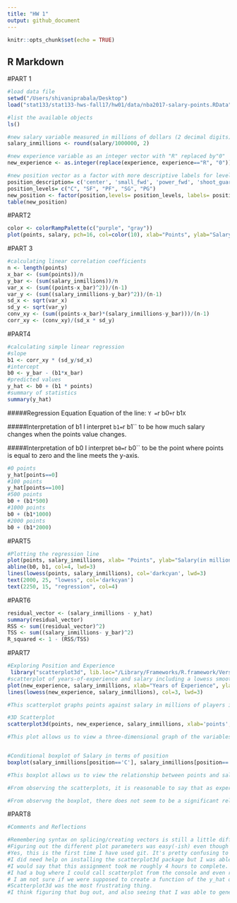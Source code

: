 ```yaml
---
title: "HW 1"
output: github_document
---
```


```r
knitr::opts_chunk$set(echo = TRUE)
```

## R Markdown

#PART 1
```r
#load data file 
setwd("/Users/shivaniprabala/Desktop")
load("stat133/stat133-hws-fall17/hw01/data/nba2017-salary-points.RData")
```

```r
#list the available objects
ls()
```

```r
#new salary variable measured in millions of dollars (2 decimal digits)
salary_inmillions <- round(salary/1000000, 2)
```

```r
#new experience variable as an integer vector with "R" replaced by"0"
new_experience <- as.integer(replace(experience, experience=="R", "0"))
```

```r
#new position vector as a factor with more descriptive labels for levels
position_description= c('center', 'small_fwd', 'power_fwd', 'shoot_guard', 'point_guard')
position_levels= c("C", "SF", "PF", "SG", "PG")
new_position <- factor(position,levels= position_levels, labels= position_description)
table(new_position)
```

#PART2
```r
color <- colorRampPalette(c("purple", "gray"))
plot(points, salary, pch=16, col=color(10), xlab="Points", ylab="Salary(in millions)", main="Scatterplot of Points and Salary", cex=1, type='p')

```

#PART 3
```r
#calculating linear correlation coefficients 
n <- length(points)
x_bar <- (sum(points))/n
y_bar <- (sum(salary_inmillions))/n
var_x <- (sum((points-x_bar)^2))/(n-1)
var_y <- (sum((salary_inmillions-y_bar)^2))/(n-1)
sd_x <- sqrt(var_x)
sd_y <- sqrt(var_y)
conv_xy <- (sum((points-x_bar)*(salary_inmillions-y_bar)))/(n-1)
corr_xy <- (conv_xy)/(sd_x * sd_y)
```

#PART4
```r
#calculating simple linear regression 
#slope 
b1 <- corr_xy * (sd_y/sd_x)
#intercept 
b0 <- y_bar - (b1*x_bar)
#predicted values 
y_hat <- b0 + (b1 * points)
#summary of statistics 
summary(y_hat)
```
#####Regression Equation 
Equation of the line: ` Y = `r b0` + `r b1`X `

#####Interpretation of b1 
I interpret ` b1= `r b1`` to be how much salary changes when the points value changes.

#####Interpretation of b0
I interpret `b0= `r b0`` to be the point where points is equal to zero and the line meets the y-axis. 

```r
#0 points
y_hat[points==0]
#100 points
y_hat[points==100]
#500 points
b0 + (b1*500)
#1000 points 
b0 + (b1*1000)
#2000 points 
b0 + (b1*2000)
```

#PART5
```r
#Plotting the regression line
plot(points, salary_inmillions, xlab= "Points", ylab="Salary(in millions)", main= "Regression and Lowess Lines", col='gray82', pch=16)
abline(b0, b1, col=4, lwd=3)
lines(lowess(points, salary_inmillions), col='darkcyan', lwd=3)
text(2000, 25, "lowess", col='darkcyan')
text(2250, 15, "regression", col=4)
```

#PART6
```r
residual_vector <- (salary_inmillions - y_hat)
summary(residual_vector)
RSS <- sum((residual_vector)^2)
TSS <- sum((salary_inmillions- y_bar)^2)
R_squared <- 1 - (RSS/TSS)
```

#PART7
```r
#Exploring Position and Experience 
 library("scatterplot3d", lib.loc="/Library/Frameworks/R.framework/Versions/3.3/Resources/library")
#scatterplot of years-of-experience and salary including a lowess smooth line
plot(new_experience, salary_inmillions, xlab="Years of Experience", ylab="Salary (in millions)", main= "Scatterplot with Lowess Smooth", pch=16, col='gray78')
lines(lowess(new_experience, salary_inmillions), col=3, lwd=3)

#This scatterplot graphs points against salary in millions of players in the NBA. The lowess line is a local polynomial regression fitting displaying the relation between the two variables. `

#3D Scatterplot 
scatterplot3d(points, new_experience, salary_inmillions, xlab='points', ylab= 'experience', zlab='salary', main= '3D Scatterplot', pch=16, color='coral1')

#This plot allows us to view a three-dimensional graph of the variables points, years of experience, and salary.


#Conditional boxplot of Salary in terms of position
boxplot(salary_inmillions[position=='C'], salary_inmillions[position=='PF'], salary_inmillions[position=='PG'], salary_inmillions[position=='SF'], salary_inmillions[position=='SG'], names= c('center', 'point_fwd', 'point_guard', 'small_fwd', 'shoot_guard'), xlab='Position', ylab='Salary(in millions)')

#This boxplot allows us to view the relationship between points and salary separated by the position of the player. 

#From observing the scatterplots, it is reasonable to say that as experience increase salary tends to increase as the general pattern. One could stipulate that experience and salary are positively related. 

#From observng the boxplot, there does not seem to be a significant relation between position and salary. The median of salaries seem to be roughly in the same location for all positions. Similarly, the spread between the differently players seems roughly the same. 
```

#PART8
```r
#Comments and Reflections 

#Remembering syntax on splicing/creating vectors is still a little difficult even though I saw them in class. 
#Figuring out the different plot parameters was easy(-ish) even though we didn't go into too much detail on those in class. 
#Yes, this is the first time I have used git. It's pretty confusing to be honest, but hopefully I'll understand it better soon. 
#I did need help on installing the scatterplot3d package but I was able to figure it out by myself eventually. 
#I would say that this assignment took me roughly 4 hours to complete. 
#I had a bug where I could call scatterplot from the console and even run the chunk, but when I tried to knit the document it could not find scattplot. This took a while to fix, but hopefully next time I have a similar issue I can deal with it more quickly. 
# I am not sure if we were supposed to create a function of the y_hat or to just apply the predictor formula to the given vector. I was a little unsure if we were supposed to for example in the points = 0, 100, 500, etc. question input those values into a function or just compute them using the parameters we calculated. 
#Scatterplot3d was the most frustrating thing. 
#I think figuring that bug out, and also seeing that I was able to generate the correct graphs was really encouraging. I had fun doing this homework. Thanks for designing it. :) 
```

